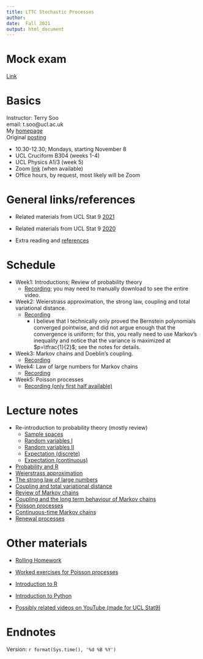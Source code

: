 ```yaml
---
title: LTTC Stochastic Processes 
author: 
date:  Fall 2021
output: html_document
---
```


# Mock exam

[Link](https://tsoo-math.github.io/lttc/lttc-mock.html)



#  Basics


Instructor:  Terry Soo
<br>
email:  t.soo@ucl.ac.uk
<br>
My [homepage](https://www.terrysoo.com)
<br>
Original [posting](http://www.ltcc.ac.uk/media/london-taught-course-centre/documents/Stochastic-Processes.pdf)
<br>

* 10.30-12.30; Mondays, starting November 8   
* UCL Cruciform B304 (weeks 1-4) 
* UCL Physics A1/3 (week 5)
* Zoom [link](https://ucl.zoom.us/my/terrysoo) (when available)
* Office hours, by request, most likely will be Zoom

# General links/references 

*  Related materials from UCL Stat 9 [2021](https://nbviewer.org/url/tsoo-math.github.io/ucl2/skeleton2021.ipynb)

*   Related materials from UCL Stat 9 [2020](https://tsoo-math.github.io/ucl/skeleton.html)

*  Extra reading and  [references](https://tsoo-math.github.io/lttc/references.html)

#  Schedule

*  Week1:  Introductions; Review of probability theory
    * [Recording](https://www.dropbox.com/s/ra3op7p2tuwyg77/GMT20211108-103103_Recording_1920x1080.mp4?dl=0); you may need to manually download to see the entire video.

*  Week2: Weierstrass approximation, the strong law, coupling and total variational distance.
    * [Recording](https://www.dropbox.com/s/qzzzhoa5pu4qbxl/GMT20211115-103055_Recording_1280x720.mp4?dl=0)
        *  I believe that I technically only proved the Bernstein polynomials converged pointwise, and did not argue enough that the convergence is uniform; for this, you really need to use Markov's inequality and notice that the variance is maximized at $p=\tfrac{1}{2}$; see the notes for details.  
* Week3: Markov chains and Doeblin's coupling.
  * [Recording](https://www.dropbox.com/s/6x9nzsv200bfd8q/GMT20211122-103141_Recording_1920x1080.mp4?dl=0)
* Week4: Law of large numbers for Markov chains
  * [Recording](https://www.dropbox.com/s/6oq2tv1irpghpik/GMT20211129-103153_Recording_1920x1080.mp4?dl=0)
  
* Week5: Poisson processes
  * [Recording (only first half available)](https://www.dropbox.com/s/mivsdhfu380f1id/GMT20211206-103426_Recording_1600x720.mp4?dl=0)


#  Lecture notes

* Re-introduction to probability theory (mostly review) 
  * [Sample spaces](https://tsoo-math.github.io/lttc/re-introduction.html)
  * [Random variables I](https://tsoo-math.github.io/lttc/randomrv.pdf)
  * [Random variables II](https://tsoo-math.github.io/lttc/randomrvtwo.pdf)
  * [Expectation (discrete)](https://tsoo-math.github.io/lttc/expectation-d.pdf)
  * [Expectation (continuous)](https://tsoo-math.github.io/lttc/expectation-c.pdf)

* [Probability and R](https://tsoo-math.github.io/ucl/prob-viaR.html)
* [Weierstrass approximation](https://tsoo-math.github.io/ucl2/bernstein.html)
* [The strong law of large numbers](https://tsoo-math.github.io/ucl/borel.html)
* [Coupling and total variational distance](https://tsoo-math.github.io/ucl/TV-lec.html)
* [Review of Markov chains](https://tsoo-math.github.io/ucl/reviewMC.html)
* [Coupling and the long term behaviour of Markov chains](https://tsoo-math.github.io/ucl/markov-c.html)
*  [Poisson processes](https://tsoo-math.github.io/ucl/poisson.html)
* [Continuous-time Markov chains](https://tsoo-math.github.io/ucl/continuous-timeMC.html)
*  [Renewal processes](https://tsoo-math.github.io/ucl/intro-renewal.html)

#  Other materials

* [Rolling Homework](https://tsoo-math.github.io/lttc/homeworklttc.html)
* [Worked exercises for Poisson processes](https://tsoo-math.github.io/ucl/poisson-ex.worked.html)

* [Introduction to R](https://tsoo-math.github.io/ucl/intro-R.html)
* [Introduction to Python](https://nbviewer.org/url/tsoo-math.github.io/ucl2/intro-to-python.ipynb/%3Fflush_cache%3Dtrue)
*  [Possibly related videos on YouTube (made for UCL Stat9)](https://tsoo-math.github.io/ucl2/YT.html)
  
# Endnotes

Version: `r format(Sys.time(), '%d %B %Y')`


<br>
<br>
<br>
